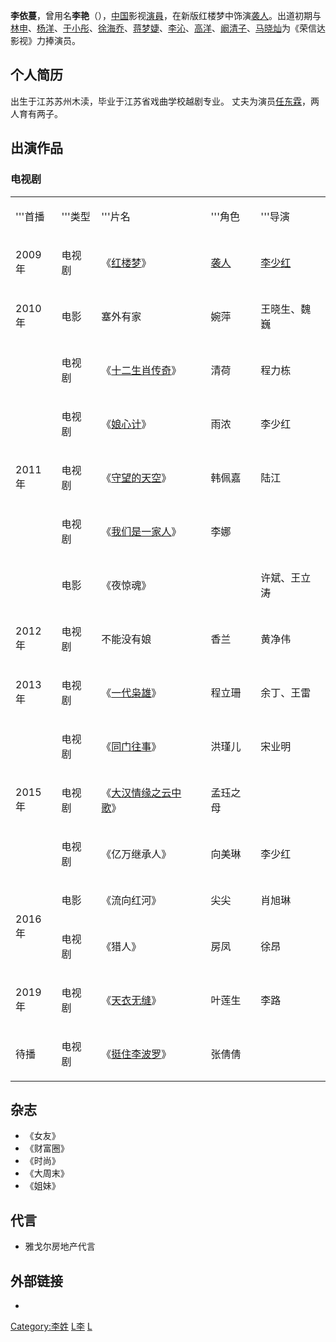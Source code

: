 {{藝人
| 姓名 = 李依蔓
| 類型 = 女演員
| 圖片 =
| 圖片尺寸 = 
| 圖片簡介 = 
| 英文名 = 
| 綽號 = 
| 國籍 = {{PRC}}
| 民族 = [[漢族|漢族]]
| 籍貫 = [[江苏省|江苏省]][[苏州市|苏州市]][[平江区|平江区]]
| 出生日期 = {{birth_date_and_age|1987|10|31}}
| 職業 = [[演員|演員]]
| 語言 = [[汉语|汉语]]
| 教育程度 = 江苏省戏曲学校戏曲系越剧专业
| 宗教信仰 = 
| 配偶 = [[任东霖|任东霖]]
| 出道作 = 
| 活躍年代 = 
| 網站 = 
| 相關團體 = 
| 獎項 = 
| 唱片公司 = 
| 經紀公司 = [[荣信达影视|荣信达影视]](?-2015)
| IMDb =
}}
'''李依蔓'''，曾用名'''李艳'''（{{bd|1987年|10月31日|||catIdx=Li,李}}），[[中华人民共和国|中国]]影视[[演員|演員]]，在新版红楼梦中饰演[[袭人|袭人]]。出道初期与[[林申|林申]]、[[杨洋|杨洋]]、[[于小彤|于小彤]]、[[徐海乔|徐海乔]]、[[蒋梦婕|蒋梦婕]]、[[李沁|李沁]]、[[高洋_(演员)|高洋]]、[[阚清子|阚清子]]、[[马晓灿|马晓灿]]为《荣信达影视》力捧演员。

== 个人简历 ==
出生于江苏苏州木渎，毕业于江苏省戏曲学校越剧专业。
丈夫为演员[[任东霖|任东霖]]，两人育有两子。

== 出演作品 ==
===电视剧===
{|class="wikitable" 
|- style="background:snow; color:black" align=center
|'''首播||'''类型||'''片名||'''角色||'''导演
|-
|2009年||电视剧||《[[红楼梦_(2009年电视剧)|红楼梦]]》||[[袭人|袭人]]||[[李少红|李少红]]
|-
|2010年||电影||塞外有家||婉萍||王晓生、魏巍
|-
|rowspan="5"|2011年||电视剧||《[[十二生肖传奇|十二生肖传奇]]》||清荷||程力栋
|-
|电视剧||《[[娘心计|娘心计]]》||雨浓||李少红
|-
|电视剧||《[[守望的天空|守望的天空]]》||韩佩嘉||陆江
|-
|电视剧||《[[我们是一家人|我们是一家人]]》||李娜
|-
|电影||《夜惊魂》||||许斌、王立涛
|-
|2012年||电视剧||不能没有娘||香兰||黄净伟
|-
|2013年||电视剧||《[[一代枭雄|一代枭雄]]》||程立珊||余丁、王雷
|-
|rowspan="3"|2015年||电视剧||《[[同门往事|同门往事]]》||洪瑾儿||宋业明
|-
|电视剧||《[[大汉情缘之云中歌|大汉情缘之云中歌]]》||孟珏之母||
|-
|电视剧||《亿万继承人》||向美琳||李少红
|-
|rowspan="2"|2016年||电影||《流向红河》||尖尖||肖旭琳
|-
|电视剧||《猎人》||房凤||徐昂
|-
|2019年||电视剧||《[[天衣无缝|天衣无缝]]》||叶莲生||李路
|-
|待播||电视剧||《[[挺住李波罗|挺住李波罗]]》||张倩倩
|}

==杂志==
*《女友》
*《财富圈》
*《时尚》
*《大周末》
*《姐妹》

==代言==
*雅戈尔房地产代言

== 外部链接 ==
* {{新浪微博|u/1601248473}}

[[Category:李姓|Category:李姓]]
[[Category:苏州人|L李]]
[[Category:中国电视女演员|L]]